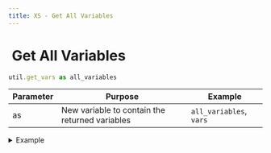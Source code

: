 ```yaml
---
title: XS - Get All Variables
---
```


# <img src="../assets/docuBadge (11).png" alt="" data-size="line"> Get All Variables <a href="#xs-getvars" id="xs-getvars"></a>

```javascript
util.get_vars as all_variables
```

| Parameter | Purpose                                        | Example                 |
| --------- | ---------------------------------------------- | ----------------------- |
| as        | New variable to contain the returned variables | `all_variables`, `vars` |

<details>

<summary>Example</summary>

```javascript
util.get_vars as system_vars

debug.log {
  value = $system_vars
}
```

* Returns an object containing all variables

</details>
